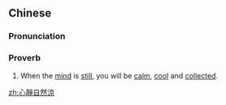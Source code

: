 {{also|心静自然凉}}
==Chinese==
{{zh-forms|s=心静自然凉|type=1121}}

===Pronunciation===
{{zh-pron
|m=xīn jìng zìrán liáng
|c=sam1 zing6 zi6 jin4 loeng4
|cat=prov
}}

===Proverb===
{{zh-proverb}}

# When the [[mind]] is [[still]], you will be [[calm]], [[cool]] and [[collected]].
#: {{zh-x|甲：「這麼 熱 的 天，你 怎麼 一點 都 不 嫌 熱？」乙：「'''心.靜.自然.涼'''。」|A: “Why are you not feeling hot on such a hot day?” B: “'''When the mind is still, the weather is cool.'''”}}

[[zh:心靜自然涼]]